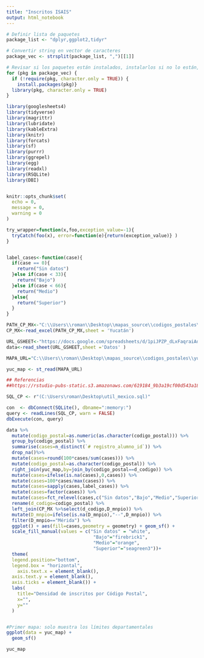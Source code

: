 ```yaml
---
title: "Inscritos ISAIS"
output: html_notebook
---
```



```r
# Definir lista de paquetes
package_list <- "dplyr,ggplot2,tidyr"

# Convertir string en vector de caracteres
package_vec <- strsplit(package_list, ",")[[1]]

# Revisar si los paquetes están instalados, instalarlos si no lo están, y cargarlos
for (pkg in package_vec) {
  if (!require(pkg, character.only = TRUE)) {
    install.packages(pkg)}
  library(pkg, character.only = TRUE)
}


```



```r

library(googlesheets4)
library(tidyverse)
library(magrittr)
library(lubridate)
library(kableExtra)
library(knitr)
library(forcats)
library(sf)
library(purrr)
library(ggrepel)
library(egg)
library(readxl)
library(RSQLite)
library(DBI)


knitr::opts_chunk$set(
  echo = 0,
  message = 0,
  warning = 0
)

try_wrapper=function(x,foo,exception_value=-1){
  tryCatch(foo(x), error=function(e){return(exception_value)} )
}


label_cases<-function(case){
  if(case == 0){
    return("Sin datos")
  }else if(case < 33){
    return("Bajo")
  }else if(case < 66){
    return("Medio")
  }else{
    return("Superior")
  }
}

PATH_CP_MX<-"C:\\Users\\roman\\Desktop\\mapas_source\\codigos_postales\\CPdescarga.xls"
CP_MX<-read_excel(PATH_CP_MX,sheet = 'Yucatán')

URL_GSHEET<-"https://docs.google.com/spreadsheets/d/1piJPZP_dLxFaqraiAd0yNb1C0o3FNv-LUFnMlMYioak/edit#gid=0"
data<-read_sheet(URL_GSHEET,sheet ='Datos' )

MAPA_URL="C:\\Users\\roman\\Desktop\\mapas_source\\codigos_postales\\yuc\\cp_yuc\\CP_31Yuc_v9.shp"

yuc_map <- st_read(MAPA_URL) 


```


```r
## Referencias
##https://rstudio-pubs-static.s3.amazonaws.com/619184_9b3a19cf00d543a183674bb332bed5b0.html
```


```r
SQL_CP <- r"(C:\Users\roman\Desktop\util_mexico.sql)" 

con  <- dbConnect(SQLite(), dbname=":memory:")
query <- readLines(SQL_CP, warn = FALSE)
dbExecute(con, query)

```




```r


data %>%
  mutate(codigo_postal=as.numeric(as.character(codigo_postal))) %>%
  group_by(codigo_postal) %>% 
  summarise(cases=n_distinct(`# registro_alumno_id`)) %>% 
  drop_na()%>%
  mutate(cases=round(100*cases/sum(cases))) %>% 
  mutate(codigo_postal=as.character(codigo_postal)) %>%
  right_join(yuc_map,by=join_by(codigo_postal==d_codigo)) %>% 
  mutate(cases=ifelse(is.na(cases),0,cases)) %>%
  mutate(cases=100*cases/max(cases)) %>%
  mutate(cases=sapply(cases,label_cases)) %>%
  mutate(cases=factor(cases)) %>% 
  mutate(cases=fct_relevel(cases,c("Sin datos","Bajo","Medio","Superior"))) %>% 
  rename(d_codigo=codigo_postal) %>% 
  left_join(CP_MX %>%select(d_codigo,D_mnpio)) %>% 
  mutate(D_mnpio=ifelse(is.na(D_mnpio),"--",D_mnpio)) %>% 
  filter(D_mnpio=="Mérida") %>% 
  ggplot() + aes(fill=cases,geometry = geometry) + geom_sf() +
  scale_fill_manual(values = c("Sin datos" = "white",
                                "Bajo"="firebrick1",
                                "Medio"="orange",
                                "Superior"="seagreen3"))+
  theme(
  legend.position="bottom",
  legend.box = "horizontal",
    axis.text.x = element_blank(),
  axis.text.y = element_blank(),
  axis.ticks = element_blank()) +
  labs(
    title="Densidad de inscritos por Código Postal",
    x="",
    y=""
  )



```






```r
#Primer mapa: solo muestra los límites departamentales
ggplot(data = yuc_map) +
  geom_sf()
```




```r
yuc_map

```






